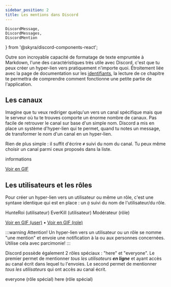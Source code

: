 ```yaml
---
sidebar_position: 2
title: Les mentions dans Discord
---
```


    DiscordMessage,
    DiscordMessages,
    DiscordMention
} from '@skyra/discord-components-react';

Outre son incroyable capacité de formatage de texte empruntée à Markdown, l'une des caractéristiques très utile avec Discord, c'est que tu peux créer un hyper-lien vers pratiquement n'importe quoi.
Étroitement liée avec la page de documentation sur les [identifiants](/docs/discord/plus-loin/les-identifiants), la lecture de ce chapitre te permettra de comprendre comment fonctionne une petite partie de l'application.

## Les canaux

Imagine que tu veux rediriger quelqu'un vers un canal spécifique mais que le serveur où tu te trouves comporte un énorme nombre de canaux.
Pas facile de retrouver le canal sur base d'un simple nom. Discord a mis en place un système d'hyper-lien qui te permet, quand tu notes un message, de transformer le nom d'un canal en un hyper-lien.

Rien de plus simple : il suffit d'écrire `#` suivi du nom du canal. Tu peux même choisir un canal parmi ceux proposés dans la liste.

<DiscordMessages>
    <DiscordMessage
        author='HunteRoi'
        avatar='https://media.discordapp.net/attachments/622823610905657375/955445785871392828/5407f1edadb857875b233270a1567ee3.png'
    >
        <DiscordMention type='channel'>informations</DiscordMention>
    </DiscordMessage>
</DiscordMessages>

[Voir en GIF](/img/discord/channel-mention.gif)

## Les utilisateurs et les rôles

Pour créer un hyper-lien vers un utilisateur ou même un rôle, c'est une syntaxe identique qui est en place : un `@` suivi du nom de l'utilisateur/du rôle.

<DiscordMessages>
    <DiscordMessage
        author='HunteRoi'
        avatar='https://media.discordapp.net/attachments/622823610905657375/955445785871392828/5407f1edadb857875b233270a1567ee3.png'
        highlight
    >
        <DiscordMention type='user'>HunteRoi</DiscordMention> (utilisateur)
    </DiscordMessage>
    <DiscordMessage
        author='HunteRoi'
        avatar='https://media.discordapp.net/attachments/622823610905657375/955445785871392828/5407f1edadb857875b233270a1567ee3.png'
    >
        <DiscordMention type='user'>EverKill</DiscordMention> (utilisateur)
    </DiscordMessage>
    <DiscordMessage
        author='HunteRoi'
        avatar='https://media.discordapp.net/attachments/622823610905657375/955445785871392828/5407f1edadb857875b233270a1567ee3.png'
    >
        <DiscordMention type='role'>Modérateur</DiscordMention> (rôle)
    </DiscordMessage>
</DiscordMessages>

[Voir en GIF (user)](/img/discord/user-mention.gif) • [Voir en GIF (role)](/img/discord/role-mention.gif)

:::warning Attention!
Un hyper-lien vers un utilisateur ou un rôle se nomme "une mention" et envoie une notification à la ou aux personnes concernées. Utilise cela avec parcimonie!
:::

Discord possède également 2 rôles spéciaux : "here" et "everyone". Le premier permet de mentionner _tous les utilisateurs **en ligne**_ et ayant accès au canal écrit dans lequel tu l'envoies. Le second permet de mentionner _tous les utilisateurs_ qui ont accès au canal écrit.

<DiscordMessages>
    <DiscordMessage
        author='HunteRoi'
        avatar='https://media.discordapp.net/attachments/622823610905657375/955445785871392828/5407f1edadb857875b233270a1567ee3.png'
        highlight
    >
        <DiscordMention type='user'>everyone</DiscordMention> (rôle spécial)
    </DiscordMessage>
    <DiscordMessage
        author='HunteRoi'
        avatar='https://media.discordapp.net/attachments/622823610905657375/955445785871392828/5407f1edadb857875b233270a1567ee3.png'
        highlight
    >
        <DiscordMention type='role'>here</DiscordMention> (rôle spécial)
    </DiscordMessage>
</DiscordMessages>
